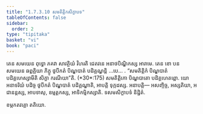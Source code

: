 ```yaml
---
title: "1.7.3.10 សមតិត្តិកសិក្ខាបទ"
tableOfContents: false
sidebar:
  order: 2
type: "tipitaka"
basket: "vi"
book: "paci"
---
```



<DynamicBreadcrumb />

<Division number="605" book="paci">

<Paragraph number="1830" book="paci">
តេន សមយេន ពុទ្ធោ ភគវា សាវត្ថិយំ វិហរតិ ជេតវនេ អនាថបិណ្ឌិកស្ស អារាមេ. តេន ខោ បន សមយេន ឆព្ពគ្គិយា ភិក្ខូ ថូបីកតំ បិណ្ឌបាតំ បដិគ្គណ្ហន្តិ …បេ… .
</Paragraph>

<Paragraph number="1831" book="paci">
<Emphasis>“សមតិត្តិកំ បិណ្ឌបាតំ បដិគ្គហេស្សាមីតិ សិក្ខា ករណីយា”</Emphasis>តិ. (*30*:<Emphasis>175</Emphasis>)
</Paragraph>

<Paragraph number="1832" book="paci">
សមតិត្តិកោ បិណ្ឌបាតោ បដិគ្គហេតព្ពោ. យោ អនាទរិយំ បដិច្ច ថូបីកតំ បិណ្ឌបាតំ បដិគ្គណ្ហាតិ, អាបត្តិ ទុក្កដស្ស.
</Paragraph>

<Paragraph number="1833" book="paci">
អនាបត្តិ— អសញ្ចិច្ច, អស្សតិយា, អជានន្តស្ស, អាបទាសុ, ឧម្មត្តកស្ស, អាទិកម្មិកស្សាតិ.

</Paragraph>
</Division>

<Paragraph number="1834" type="center" book="paci">
ទសមសិក្ខាបទំ និដ្ឋិតំ.

  
ខម្ភកតវគ្គោ តតិយោ.
</Paragraph>